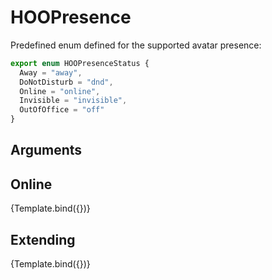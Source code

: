 
<Meta title="Components/Personas/HOOPresence" component={HOOPresence} />

# HOOPresence

Predefined enum defined for the supported avatar presence:
```ts
export enum HOOPresenceStatus {
  Away = "away",
  DoNotDisturb = "dnd",
  Online = "online",
  Invisible = "invisible",
  OutOfOffice = "off"
}
```

## Arguments

<ArgsTable of={HOOPresence} />


## Online
<Canvas>
  <Story 
    name="Online"
    args = { 
      { status: HOOPresenceStatus.Online }
    }>
    {Template.bind({})}
  </Story>
</Canvas>

## Extending
<Canvas>
  <Story 
    name="Extending"
    args = { 
     { status: HOOPresenceStatus.Online,
        rootElementAttributes: { style: { backgroundColor: "purple" } }}
    }>
    {Template.bind({})}
  </Story>
</Canvas>
